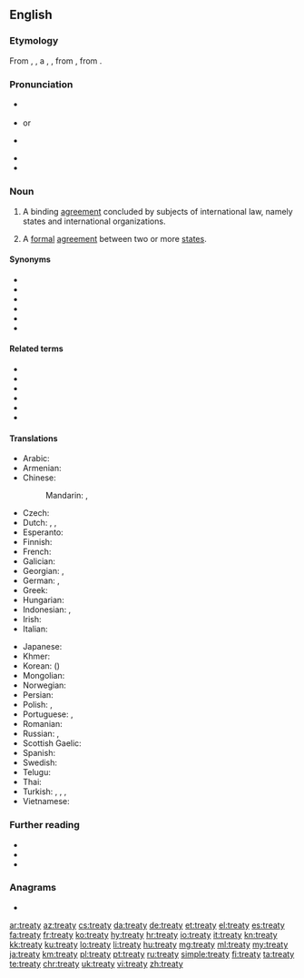 ==English==
{{wikipedia}}

===Etymology===
From {{inh|en|enm|trety}}, {{m|enm|tretee}}, a {{bor|en|fro|traitié|nocap=1}}, {{m|fro|traieté}}, from {{der|en|la|tractatus}}, from {{m|la|tracto}}.

===Pronunciation===
* {{a|UK}} {{IPA|/ˈtɹiːti/|lang=en}}
* {{a|Ireland}} {{IPA|/ˈtɹiːti/|lang=en}} or {{IPA|/ˈtɹiːəti/|lang=en}}
* {{a|US}} {{IPA|/ˈtɹiːdi/|lang=en}}
* {{audio|en-us-treaty.ogg|Audio (US)|lang=en}}
* {{rhymes|iːti|lang=en}}

===Noun===
{{en-noun|treaties}}

# {{lb|en|international law}} A binding [[agreement]] concluded by subjects of international law, namely states and international organizations.
# A [[formal]] [[agreement]] between two or more [[states]].

====Synonyms====
* {{l|en|international agreement}}
* {{l|en|protocol}}
* {{l|en|covenant}}
* {{l|en|convention}}
* {{l|en|exchange of letters}}
* {{l|en|exchange of note}}

====Related terms====
* {{l|en|tractate}}
* {{l|en|trait}}
* {{l|en|treat}}
* {{l|en|treatable}}
* {{l|en|treatment}}
* {{l|en|treatise}}

====Translations====
{{trans-top|a binding agreement under international law}}
* Arabic: {{t+|ar|مُعَاهَدَة|f}}
* Armenian: {{t+|hy|դաշնագիր|sc=Armn}}
* Chinese:
*: Mandarin: {{t+|cmn|條約|sc=Hani}}, {{t+|cmn|条约|tr=tiáoyuē|sc=Hani}}
* Czech: {{t+|cs|mezinárodní smlouva|f}}
* Dutch: {{t+|nl|verdrag}}, {{t+|nl|overeenkomst}}, {{t+|nl|traktaat}}
* Esperanto: {{t-needed|eo}}
* Finnish: {{t+|fi|sopimus}}
* French: {{t+|fr|traité|m}}
* Galician: {{t|gl|tratado|m}}
* Georgian: {{t|ka|ხელშეკრულება}}, {{t+|ka|ზავი}}
* German: {{t+|de|Vertrag|m}}, {{t+|de|Bündnis|n}}
* Greek: {{t+|el|συνθήκη|f}}
* Hungarian: {{t+|hu|szerződés}}
* Indonesian: {{t+|id|traktat}}, {{t+|id|perjanjian}}
* Irish: {{t|ga|conradh|m}}
* Italian: {{t+|it|trattato|m}}
{{trans-mid}}
* Japanese: {{t+|ja|条約|tr=じょうやく, jōyaku|sc=Jpan}}
* Khmer: {{t+|km|សន្ធិសញ្ញា|tr=santhi sanha|sc=Khmr}}
* Korean: {{t+|ko|조약|sc=Kore}} ({{t+|ko|條約|sc=Kore}})
* Mongolian: {{t-needed|mn}}
* Norwegian: {{t|no|traktat|m}}
* Persian: {{t+|fa|معاهده|tr=mo'âhade|sc=fa-Arab}}
* Polish: {{t+|pl|traktat}}, {{t+|pl|umowa}}
* Portuguese: {{t+|pt|tratado|m}}, {{t+|pt|acordo|m}}
* Romanian: {{t+|ro|tratat|n}}
* Russian: {{t+|ru|догово́р|m}}, {{t+|ru|до́говор|m}}
* Scottish Gaelic: {{t|gd|cùmhnant|m}}
* Spanish: {{t+|es|tratado|m}}
* Swedish: {{t+|sv|fördrag|n}}
* Telugu: {{t+|te|ఒడంబడిక|tr=oDambaDika}}
* Thai: {{t-needed|th}}
* Turkish: {{t+|tr|sözleşme}}, {{t+|tr|antlaşma}}, {{t+|tr|mukavele}} {{qualifier|law}}, {{t+|tr|akit}} {{qualifier|archaic}}
* Vietnamese: {{t-needed|vi}}
{{trans-bottom}}

===Further reading===
* {{R:Webster 1913}}
* {{R:Century 1911}}
* {{R:OneLook}}

===Anagrams===
* {{l|en|yatter}}

[[ar:treaty]]
[[az:treaty]]
[[cs:treaty]]
[[da:treaty]]
[[de:treaty]]
[[et:treaty]]
[[el:treaty]]
[[es:treaty]]
[[fa:treaty]]
[[fr:treaty]]
[[ko:treaty]]
[[hy:treaty]]
[[hr:treaty]]
[[io:treaty]]
[[it:treaty]]
[[kn:treaty]]
[[kk:treaty]]
[[ku:treaty]]
[[lo:treaty]]
[[li:treaty]]
[[hu:treaty]]
[[mg:treaty]]
[[ml:treaty]]
[[my:treaty]]
[[ja:treaty]]
[[km:treaty]]
[[pl:treaty]]
[[pt:treaty]]
[[ru:treaty]]
[[simple:treaty]]
[[fi:treaty]]
[[ta:treaty]]
[[te:treaty]]
[[chr:treaty]]
[[uk:treaty]]
[[vi:treaty]]
[[zh:treaty]]